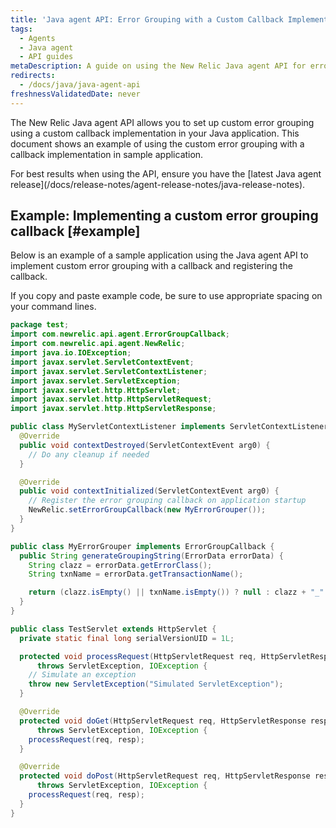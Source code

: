 ```yaml
---
title: 'Java agent API: Error Grouping with a Custom Callback Implementation'
tags:
  - Agents
  - Java agent
  - API guides
metaDescription: A guide on using the New Relic Java agent API for error grouping with a custom callback implementation.
redirects:
  - /docs/java/java-agent-api
freshnessValidatedDate: never
---
```


The New Relic Java agent API allows you to set up custom error grouping using a custom callback implementation in your Java application. This document shows an example of using the custom error grouping with a callback implementation in sample application.

<Callout variant="important">
  For best results when using the API, ensure you have the [latest Java agent release](/docs/release-notes/agent-release-notes/java-release-notes).
</Callout>

## Example: Implementing a custom error grouping callback [#example]

Below is an example of a sample application using the Java agent API to implement custom error grouping with a callback and registering the callback.

<Callout variant="tip">
  If you copy and paste example code, be sure to use appropriate spacing on your command lines.
</Callout>

```java
package test;
import com.newrelic.api.agent.ErrorGroupCallback;
import com.newrelic.api.agent.NewRelic;
import java.io.IOException;
import javax.servlet.ServletContextEvent;
import javax.servlet.ServletContextListener;
import javax.servlet.ServletException;
import javax.servlet.http.HttpServlet;
import javax.servlet.http.HttpServletRequest;
import javax.servlet.http.HttpServletResponse;

public class MyServletContextListener implements ServletContextListener {
  @Override
  public void contextDestroyed(ServletContextEvent arg0) {
    // Do any cleanup if needed
  }

  @Override
  public void contextInitialized(ServletContextEvent arg0) {
    // Register the error grouping callback on application startup
    NewRelic.setErrorGroupCallback(new MyErrorGrouper());
  }
}

public class MyErrorGrouper implements ErrorGroupCallback {
  public String generateGroupingString(ErrorData errorData) {
    String clazz = errorData.getErrorClass();
    String txnName = errorData.getTransactionName();

    return (clazz.isEmpty() || txnName.isEmpty()) ? null : clazz + "_" + txnName;
  }
}

public class TestServlet extends HttpServlet {
  private static final long serialVersionUID = 1L;

  protected void processRequest(HttpServletRequest req, HttpServletResponse resp)
      throws ServletException, IOException {
    // Simulate an exception
    throw new ServletException("Simulated ServletException");
  }

  @Override
  protected void doGet(HttpServletRequest req, HttpServletResponse resp)
      throws ServletException, IOException {
    processRequest(req, resp);
  }

  @Override
  protected void doPost(HttpServletRequest req, HttpServletResponse resp)
      throws ServletException, IOException {
    processRequest(req, resp);
  }
}
```
